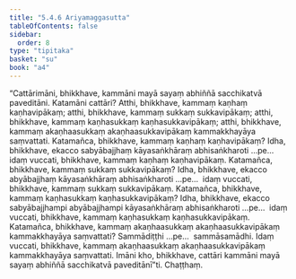 ```yaml
---
title: "5.4.6 Ariyamaggasutta"
tableOfContents: false
sidebar:
  order: 8
type: "tipitaka"
basket: "su"
book: "a4"
---
```



<DynamicBreadcrumb />

<Division number="237" book="a4" bookNo="15" page="558">

<Paragraph number="1452" book="a4">
“Cattārimāni, bhikkhave, kammāni mayā sayaṃ abhiññā sacchikatvā paveditāni. Katamāni cattāri? Atthi, bhikkhave, kammaṃ kaṇhaṃ kaṇhavipākaṃ; atthi, bhikkhave, kammaṃ sukkaṃ sukkavipākaṃ; atthi, bhikkhave, kammaṃ kaṇhasukkaṃ kaṇhasukkavipākaṃ; atthi, bhikkhave, kammaṃ akaṇhaasukkaṃ akaṇhaasukkavipākaṃ kammakkhayāya saṃvattati.
</Paragraph>

<Paragraph number="1453" book="a4">
Katamañca, bhikkhave, kammaṃ kaṇhaṃ kaṇhavipākaṃ? Idha, bhikkhave, ekacco sabyābajjhaṃ kāyasaṅkhāraṃ abhisaṅkharoti …pe…  idaṃ vuccati, bhikkhave, kammaṃ kaṇhaṃ kaṇhavipākaṃ.
</Paragraph>

<Paragraph number="1454" book="a4">
Katamañca, bhikkhave, kammaṃ sukkaṃ sukkavipākaṃ? Idha, bhikkhave, ekacco abyābajjhaṃ kāyasaṅkhāraṃ abhisaṅkharoti …pe…  idaṃ vuccati, bhikkhave, kammaṃ sukkaṃ sukkavipākaṃ.
</Paragraph>

<Paragraph number="1455" book="a4">
Katamañca, bhikkhave, kammaṃ kaṇhasukkaṃ kaṇhasukkavipākaṃ? Idha, bhikkhave, ekacco sabyābajjhampi abyābajjhampi kāyasaṅkhāraṃ abhisaṅkharoti …pe…  idaṃ vuccati, bhikkhave, kammaṃ kaṇhasukkaṃ kaṇhasukkavipākaṃ.
</Paragraph>

<Paragraph number="1456" book="a4">
Katamañca, bhikkhave, kammaṃ akaṇhaasukkaṃ akaṇhaasukkavipākaṃ kammakkhayāya saṃvattati? Sammādiṭṭhi …pe…  sammāsamādhi. Idaṃ vuccati, bhikkhave, kammaṃ akaṇhaasukkaṃ akaṇhaasukkavipākaṃ kammakkhayāya saṃvattati. Imāni kho, bhikkhave, cattāri kammāni mayā sayaṃ abhiññā sacchikatvā paveditānī”ti.

</Paragraph>
</Division>

<Paragraph number="1457" type="center" book="a4">
Chaṭṭhaṃ.
</Paragraph>